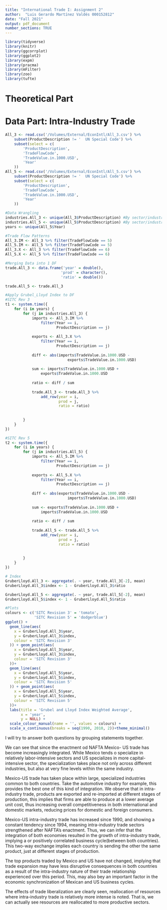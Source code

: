 ```yaml
---
title: "International Trade I: Assignment 2"
author:  "Luis Gerardo Martínez Valdés 000152812"
date: "Fall 2021"
output: pdf_document
number_sections: TRUE
---
```


```r
library(tidyverse)
library(knitr)
library(ggcorrplot)
library(ggplot2)
library(expm)
library(pracma)
library(mFilter)
library(zoo)
library(tufte)

```

# Theoretical Part

\newpage

# Data Part: Intra-Industry Trade

```r
All_3 <- read.csv('/Volumes/External/EconIntl/All_3.csv') %>%
    subset(ProductDescription != '  UN Special Code') %>%
    subset(select = c(
        'ProductDescription',
        'TradeFlowCode',
        'TradeValue.in.1000.USD',
        'Year'
    ))
All_5 <- read.csv('/Volumes/External/EconIntl/All_5.csv') %>%
    subset(ProductDescription != '  UN Special Code') %>%
    subset(select = c(
        'ProductDescription',
        'TradeFlowCode',
        'TradeValue.in.1000.USD',
        'Year'
    ))
```

```r
#Data Wrangling
industries.All_3 <- unique(All_3$ProductDescription) #By sector/industry
industries.All_5 <- unique(All_5$ProductDescription) #By sector/industry
years <- unique(All_5$Year)

#Trade Flow Patterns
All_3.IM <- All_3 %>% filter(TradeFlowCode == 5)
All_5.IM <- All_5 %>% filter(TradeFlowCode == 5)
All_3.X <- All_3 %>% filter(TradeFlowCode == 6)
All_5.X <- All_5 %>% filter(TradeFlowCode == 6)

#Merging Data into 1 DF
trade.All_3 <- data.frame('year' = double(),
                         'prod' = character(),
                         'ratio' = double())

trade.All_5 <- trade.All_3
```

```r
#Apply Grubel_Lloyd Index to DF
#SITC Rev 3
t1 <- system.time({
    for (i in years) {
        for (j in industries.All_3) {
            imports <- All_3.IM %>%
                filter(Year == i,
                       ProductDescription == j)
            
            exports <- All_3.X %>%
                filter(Year == i,
                       ProductDescription == j)
            
            diff <- abs(imports$TradeValue.in.1000.USD -
                            exports$TradeValue.in.1000.USD)
            
            sum <- imports$TradeValue.in.1000.USD +
                exports$TradeValue.in.1000.USD
            
            ratio <- diff / sum
            
            trade.All_3 <- trade.All_3 %>%
                add_row(year = i,
                        prod = j,
                        ratio = ratio)
            
           
        }
    }
})

#SITC Rev 5
t2 <- system.time({
    for (i in years) {
        for (j in industries.All_5) {
            imports <- All_5.IM %>%
                filter(Year == i,
                       ProductDescription == j)
            
            exports <- All_5.X %>%
                filter(Year == i,
                       ProductDescription == j)
            
            diff <- abs(exports$TradeValue.in.1000.USD -
                            imports$TradeValue.in.1000.USD)
            
            sum <- exports$TradeValue.in.1000.USD +
                imports$TradeValue.in.1000.USD
            
            ratio <- diff / sum
            
            trade.All_5 <- trade.All_5 %>%
                add_row(year = i,
                        prod = j,
                        ratio = ratio)
            
            
        }
    }
})

# Index
GruberLloyd.All_3 <- aggregate(. ~ year, trade.All_3[-2], mean)
GruberLloyd.All_3$index <- 1 - GruberLloyd.All_3$ratio

GruberLloyd.All_5 <- aggregate(. ~ year, trade.All_5[-2], mean)
GruberLloyd.All_5$index <- 1 - GruberLloyd.All_5$ratio

```

```r
#Plots
colours <- c('SITC Revision 3' = 'tomato',
             'SITC Revision 5' = 'dodgerblue')
ggplot() +
  geom_line(aes(
    x = GruberLloyd.All_3$year,
    y = GruberLloyd.All_3$index,
    colour = 'SITC Revision 3'
  )) + geom_point(aes(
    x = GruberLloyd.All_3$year,
    y = GruberLloyd.All_3$index,
    colour = 'SITC Revision 3'
  ))+
  geom_line(aes(
    x = GruberLloyd.All_5$year,
    y = GruberLloyd.All_5$index,
    colour = 'SITC Revision 5'
  )) + geom_point(aes(
    x = GruberLloyd.All_5$year,
    y = GruberLloyd.All_5$index,
    colour = 'SITC Revision 5'
  ))+
  labs(title = 'Grubel and Lloyd Index Weighted Average',
       x = 'year',
       y = NULL) +
  scale_colour_manual(name = '', values = colours) +
  scale_x_continuous(breaks = seq(1990, 2010, 2))+theme_minimal()
```

I will try to answer both questions by grouping statements together.

We can see that since the enactment od NAFTA Mexico- US trade has become increasingly integrated. While Mexico tends o specialize in relatively labor-intensive sectors and US specializes in more capital-intensive sector, the specialization takes place not only across different industries, but also at very fine levels within the same industry.

Mexico-US trade has taken place within large, specialized industries common to both countries. Take the automotive industry for example, this provides the best one of this kind of integration. We observe that in intra-industry trade, products are exported and re-imported at different stages of production, this implies that firms are able to produce at a lower average unit cost, thus increasing overall competitiveness in both international and domestic markets, reducing prices for domestic and foreign consumers.

Mexico-US intra-industry trade has increased since 1990, and showing a constant tendency since 1994, meaning intra-industry trade sectors strengthened after NAFTA's enactment. Thus, we can infer that the integration of both economies resulted in the growth of intra-industry trade, implying a or positively correlated business cycle(between both countries). This two-way exchange implies each country is sending the other the same product, just at different stages of production.

The top products traded by Mexico and US have not changed, implying that trade expansion may have less disruptive consequences in both countries as a result of the intra-industry nature of their trade relationship experienced over this period. This, may also bey an important factor in the economic synchronization of Mexican and US business cycles.

The effects of trade liberalization are clearly seen, reallocation of resources where intra-industry trade is relatively more intense is noted. That is, we can actually see resources are reallocated to more productive sectors.
